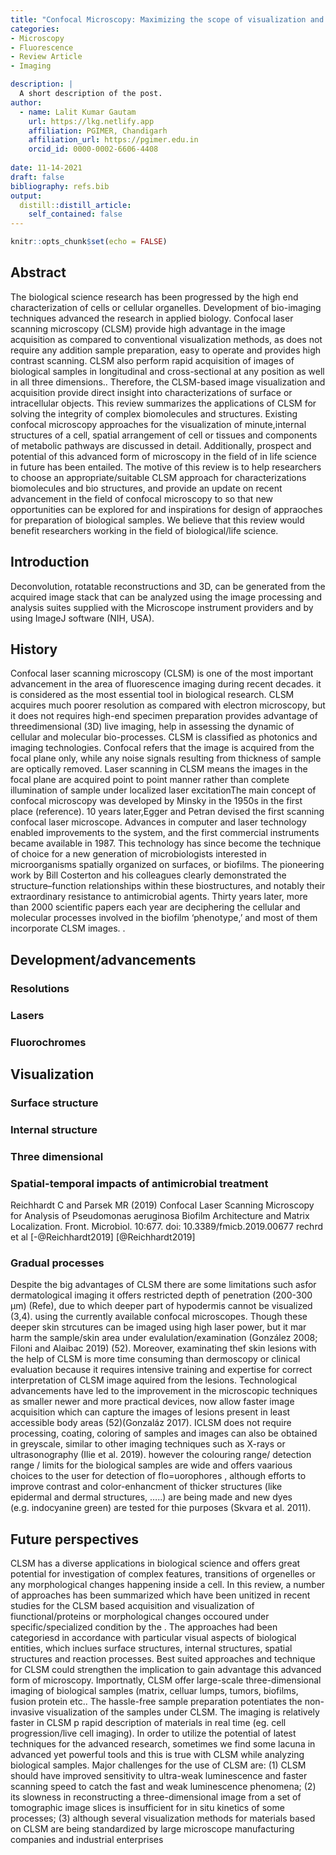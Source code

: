 ```yaml
---
title: "Confocal Microscopy: Maximizing the scope of visualization and imaging in biological science"
categories:
- Microscopy
- Fluorescence
- Review Article
- Imaging

description: |
  A short description of the post.
author:
  - name: Lalit Kumar Gautam
    url: https://lkg.netlify.app
    affiliation: PGIMER, Chandigarh
    affiliation_url: https://pgimer.edu.in
    orcid_id: 0000-0002-6606-4408
    
date: 11-14-2021
draft: false
bibliography: refs.bib
output:
  distill::distill_article:
    self_contained: false
---
```


```r
knitr::opts_chunk$set(echo = FALSE)
```

## Abstract

The biological science research has been progressed by the high end characterization of cells or cellular organelles. Development of bio-imaging techniques advanced the research in applied biology. Confocal laser scanning microscopy (CLSM) provide high advantage in the image acquisition as compared to conventional visualization methods, as does not require any addition sample preparation, easy to operate and provides high contrast scanning. CLSM also perform rapid acquisition of images of biological samples in longitudinal and cross-sectional at any position as well in all three dimensions.. Therefore, the CLSM-based image visualization and acquisition provide direct insight into characterizations of surface or intracellular objects. This review summarizes the applications of CLSM for solving the integrity of complex biomolecules and structures. Existing confocal microscopy approaches for the visualization of minute,internal structures of a cell, spatial arrangement of cell or tissues and components of metabolic pathways are discussed in detail. Additionally, prospect and potential of this advanced form of microscopy in the field of in life science in future has been entailed. The motive of this review is to help researchers to choose an appropriate/suitable CLSM approach for characterizations biomolecules and bio structures, and provide an update on recent advancement in the field of confocal microscopy to so that new opportunities can be explored for and inspirations for design of appraoches for preparation of biological samples. We believe that this review would benefit researchers working in the field of biological/life science.

## Introduction

Deconvolution, rotatable reconstructions and 3D, can be generated from the acquired image stack that can be analyzed using the image processing and analysis suites supplied with the Microscope instrument providers and by using ImageJ software (NIH, USA).

## History

Confocal laser scanning microscopy (CLSM) is one of the most important advancement in the area of fluorescence imaging during recent decades. it is considered as the most essential tool in biological research. CLSM acquires much poorer resolution as compared with electron microscopy, but it does not requires high-end specimen preparation provides advantage of threedimensional (3D) live imaging, help in assessing the dynamic of cellular and molecular bio-processes. CLSM is classified as photonics and imaging technologies. Confocal refers that the image is acquired from the focal plane only, while any noise signals resulting from thickness of sample are optically removed. Laser scanning in CLSM means the images in the focal plane are acquired point to point manner rather than complete illumination of sample under localized laser excitationThe main concept of confocal microscopy was developed by Minsky in the 1950s in the first place (reference). 10 years later,Egger and Petran devised the first scanning confocal laser microscope. Advances in computer and laser technology enabled improvements to the system, and the first commercial instruments became available in 1987. This technology has since become the technique of choice for a new generation of microbiologists interested in microorganisms spatially organized on surfaces, or biofilms. The pioneering work by Bill Costerton and his colleagues clearly demonstrated the structure--function relationships within these biostructures, and notably their extraordinary resistance to antimicrobial agents. Thirty years later, more than 2000 scientific papers each year are deciphering the cellular and molecular processes involved in the biofilm 'phenotype,' and most of them incorporate CLSM images. .

## Development/advancements

### Resolutions

### Lasers

### Fluorochromes

## Visualization

### Surface structure

### Internal structure

### Three dimensional

### Spatial-temporal impacts of antimicrobial treatment

Reichhardt C and Parsek MR (2019) Confocal Laser Scanning Microscopy for Analysis of Pseudomonas aeruginosa Biofilm Architecture and Matrix Localization. Front. Microbiol. 10:677. doi: 10.3389/fmicb.2019.00677 rechrd et al [-@Reichhardt2019] [@Reichhardt2019]

### Gradual processes

Despite the big advantages of CLSM there are some limitations such asfor dermatological imaging it offers restricted depth of penetration (200-300 μm) (Refe), due to which deeper part of hypodermis cannot be visualized (3,4). using the currently available confocal microscopes. Though these deeper skin strcutures can be imaged using high laser power, but it mar harm the sample/skin area under evalulation/examination (González 2008; Filoni and Alaibac 2019)⁠ (52). Moreover, examinating thef skin lesions with the help of CLSM is more time consuming than dermoscopy or clinical evaluation because it requires intensive training and expertise for correct interpretation of CLSM image aquired from the lesions. Technological advancements have led to the improvement in the microscopic techniques as smaller newer and more practical devices, now allow faster image acquisition which can capture the images of lesions present in least accessible body areas (52)(Gonzaláz 2017)⁠. ICLSM does not require processing, coating, coloring of samples and images can also be obtained in greyscale, similar to other imaging techniques such as X-rays or ultrasonography (Ilie et al. 2019)⁠. however the colouring range/ detection range / limits for the biological samples are wide and offers vaarious choices to the user for detection of flo=uorophores , although efforts to improve contrast and color-enhancment of thicker structures (like epidermal and dermal structures, .....) are being made and new dyes (e.g. indocyanine green) are tested for thie purposes (Skvara et al. 2011)⁠.

## Future perspectives

CLSM has a diverse applications in biological science and offers great potential for investigation of complex features, transitions of orgenelles or any morphological changes happening inside a cell. In this review, a number of approaches has been summarized which have been unitized in recent studies for the CLSM based acquisition and visualization of fiunctional/proteins or morphological changes occoured under specific/specialized condition by the . The approaches had been categoriesd in accordance with particular visual aspects of biological entities, which inclues surface structures, internal structures, spatial structures and reaction processes. Best suited approaches and technique for CLSM could strengthen the implication to gain advantage this advanced form of microscopy. Importnatly, CLSM offer large-scale three-dimensional imaging of biological samples (matrix, celluar lumps, tumors, biofilms, fusion protein etc.. The hassle-free sample preparation potentiates the non-invasive visualization of the samples under CLSM. The imaging is relatively faster in CLSM p rapid description of materials in real time (eg. cell progression/live cell imaging). In order to utilize the potential of latest techniques for the advanced research, sometimes we find some lacuna in advanced yet powerful tools and this is true with CLSM while analyzing biological samples. Major challenges for the use of CLSM are: (1) CLSM should have improved sensitivity to ultra-weak luminescence and faster scanning speed to catch the fast and weak luminescence phenomena; (2) its slowness in reconstructing a three-dimensional image from a set of tomographic image slices is insufficient for in situ kinetics of some processes; (3) although several visualization methods for materials based on CLSM are being standardized by large microscope manufacturing companies and industrial enterprises
